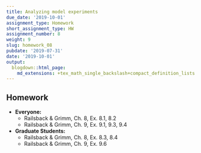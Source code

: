 ```yaml
---
title: Analyzing model experiments
due_date: '2019-10-01'
assignment_type: Homework
short_assignment_type: HW
assignment_number: 8
weight: 9
slug: homework_08
pubdate: '2019-07-31'
date: '2019-10-01'
output:
  blogdown::html_page:
    md_extensions: +tex_math_single_backslash+compact_definition_lists
---
```

## Homework

* **Everyone:**
  * Railsback & Grimm, Ch. 8, Ex. 8.1, 8.2
  * Railsback & Grimm, Ch. 9, Ex. 9.1, 9.3, 9.4
* **Graduate Students:**
  * Railsback & Grimm, Ch. 8, Ex. 8.3, 8.4
  * Railsback & Grimm, Ch. 9, Ex. 9.6

